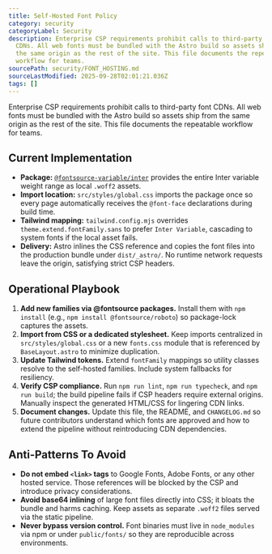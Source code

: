```yaml
---
title: Self-Hosted Font Policy
category: security
categoryLabel: Security
description: Enterprise CSP requirements prohibit calls to third-party font
  CDNs. All web fonts must be bundled with the Astro build so assets ship from
  the same origin as the rest of the site. This file documents the repeatable
  workflow for teams.
sourcePath: security/FONT_HOSTING.md
sourceLastModified: 2025-09-28T02:01:21.036Z
tags: []
---
```


Enterprise CSP requirements prohibit calls to third-party font CDNs. All web
fonts must be bundled with the Astro build so assets ship from the same origin
as the rest of the site. This file documents the repeatable workflow for teams.

## Current Implementation

- **Package:** [`@fontsource-variable/inter`](https://fontsource.org/fonts/inter)
  provides the entire Inter variable weight range as local `.woff2` assets.
- **Import location:** `src/styles/global.css` imports the package once so every
  page automatically receives the `@font-face` declarations during build time.
- **Tailwind mapping:** `tailwind.config.mjs` overrides `theme.extend.fontFamily.sans`
  to prefer `Inter Variable`, cascading to system fonts if the local asset fails.
- **Delivery:** Astro inlines the CSS reference and copies the font files into
  the production bundle under `dist/_astro/`. No runtime network requests leave
  the origin, satisfying strict CSP headers.

## Operational Playbook

1. **Add new families via @fontsource packages.** Install them with `npm install`
   (e.g., `npm install @fontsource/roboto`) so package-lock captures the assets.
2. **Import from CSS or a dedicated stylesheet.** Keep imports centralized in
   `src/styles/global.css` or a new `fonts.css` module that is referenced by
   `BaseLayout.astro` to minimize duplication.
3. **Update Tailwind tokens.** Extend `fontFamily` mappings so utility classes
   resolve to the self-hosted families. Include system fallbacks for resiliency.
4. **Verify CSP compliance.** Run `npm run lint`, `npm run typecheck`, and
   `npm run build`; the build pipeline fails if CSP headers require external
   origins. Manually inspect the generated HTML/CSS for lingering CDN links.
5. **Document changes.** Update this file, the README, and `CHANGELOG.md` so
   future contributors understand which fonts are approved and how to extend the
   pipeline without reintroducing CDN dependencies.

## Anti-Patterns To Avoid

- **Do not embed `<link>` tags** to Google Fonts, Adobe Fonts, or any other
  hosted service. Those references will be blocked by the CSP and introduce
  privacy considerations.
- **Avoid base64 inlining** of large font files directly into CSS; it bloats the
  bundle and harms caching. Keep assets as separate `.woff2` files served via the
  static pipeline.
- **Never bypass version control.** Font binaries must live in `node_modules`
  via npm or under `public/fonts/` so they are reproducible across environments.
